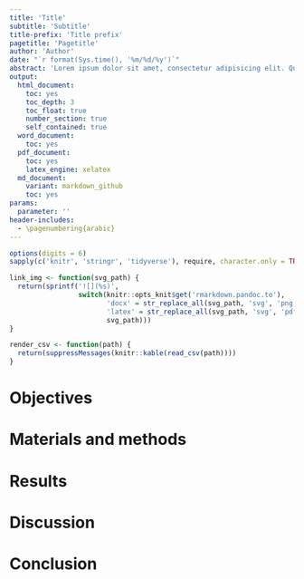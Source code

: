 ```yaml
---
title: 'Title'
subtitle: 'Subtitle'
title-prefix: 'Title prefix'
pagetitle: 'Pagetitle'
author: 'Author'
date: "`r format(Sys.time(), '%m/%d/%y')`"
abstract: 'Lorem ipsum dolor sit amet, consectetur adipisicing elit. Qui dicta minus molestiae vel beatae natus eveniet ratione temporibus aperiam harum alias officiis assumenda officia quibusdam deleniti eos cupiditate dolore doloribus!'
output:
  html_document:
    toc: yes
    toc_depth: 3
    toc_float: true
    number_section: true
    self_contained: true
  word_document:
    toc: yes
  pdf_document:
    toc: yes
    latex_engine: xelatex
  md_document:
    variant: markdown_github
    toc: yes
params:
  parameter: ''
header-includes:
  - \pagenumbering{arabic}
---
```


```r
options(digits = 6)
sapply(c('knitr', 'stringr', 'tidyverse'), require, character.only = TRUE)

link_img <- function(svg_path) {
  return(sprintf('![](%s)',
                 switch(knitr::opts_knit$get('rmarkdown.pandoc.to'),
                        'docx' = str_replace_all(svg_path, 'svg', 'png'),
                        'latex' = str_replace_all(svg_path, 'svg', 'pdf'),
                        svg_path)))
}

render_csv <- function(path) {
  return(suppressMessages(knitr::kable(read_csv(path))))
}
```

# Objectives

# Materials and methods

# Results

# Discussion

# Conclusion
